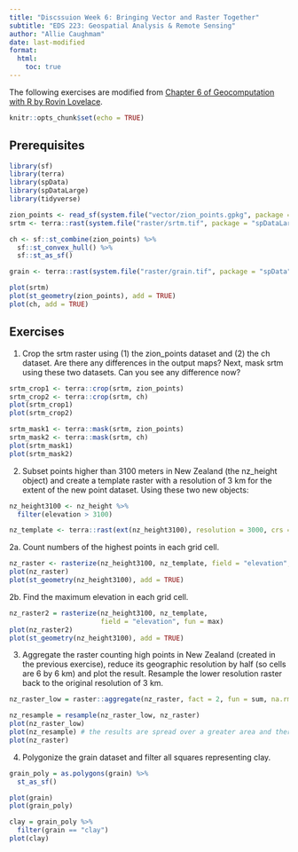 ```yaml
---
title: "Discssuion Week 6: Bringing Vector and Raster Together"
subtitle: "EDS 223: Geospatial Analysis & Remote Sensing"
author: "Allie Caughmam"
date: last-modified
format:
  html:
    toc: true
---
```


The following exercises are modified from [Chapter 6 of Geocomputation with R by Rovin Lovelace](https://r.geocompx.org/raster-vector).

```r
knitr::opts_chunk$set(echo = TRUE)
```

## Prerequisites

```r
library(sf)
library(terra)
library(spData)
library(spDataLarge)
library(tidyverse)
```

```r
zion_points <- read_sf(system.file("vector/zion_points.gpkg", package = "spDataLarge"))
srtm <- terra::rast(system.file("raster/srtm.tif", package = "spDataLarge"))

ch <- sf::st_combine(zion_points) %>%
  sf::st_convex_hull() %>% 
  sf::st_as_sf()

grain <- terra::rast(system.file("raster/grain.tif", package = "spData"))
```

```r
plot(srtm)
plot(st_geometry(zion_points), add = TRUE)
plot(ch, add = TRUE)
```

## Exercises

1. Crop the srtm raster using (1) the zion_points dataset and (2) the ch dataset. Are there any differences in the output maps? Next, mask srtm using these two datasets. Can you see any difference now?

```r
srtm_crop1 <- terra::crop(srtm, zion_points)
srtm_crop2 <- terra::crop(srtm, ch)
plot(srtm_crop1)
plot(srtm_crop2)

srtm_mask1 <- terra::mask(srtm, zion_points)
srtm_mask2 <- terra::mask(srtm, ch)
plot(srtm_mask1)
plot(srtm_mask2)
```

2. Subset points higher than 3100 meters in New Zealand (the nz_height object) and create a template raster with a resolution of 3 km for the extent of the new point dataset. Using these two new objects:

```r
nz_height3100 <- nz_height %>% 
  filter(elevation > 3100)

nz_template <- terra::rast(ext(nz_height3100), resolution = 3000, crs = crs(nz_height3100))
```

2a. Count numbers of the highest points in each grid cell.

```r
nz_raster <- rasterize(nz_height3100, nz_template, field = "elevation", fun = "length")
plot(nz_raster)
plot(st_geometry(nz_height3100), add = TRUE)
```

2b. Find the maximum elevation in each grid cell.

```r
nz_raster2 = rasterize(nz_height3100, nz_template, 
                       field = "elevation", fun = max)
plot(nz_raster2)
plot(st_geometry(nz_height3100), add = TRUE)
```

3. Aggregate the raster counting high points in New Zealand (created in the previous exercise), reduce its geographic resolution by half (so cells are 6 by 6 km) and plot the result. Resample the lower resolution raster back to the original resolution of 3 km. 

```r
nz_raster_low = raster::aggregate(nz_raster, fact = 2, fun = sum, na.rm = TRUE)

nz_resample = resample(nz_raster_low, nz_raster)
plot(nz_raster_low)
plot(nz_resample) # the results are spread over a greater area and there are border issues
plot(nz_raster)
```

4. Polygonize the grain dataset and filter all squares representing clay.

```r
grain_poly = as.polygons(grain) %>% 
  st_as_sf()

plot(grain)
plot(grain_poly)

clay = grain_poly %>% 
  filter(grain == "clay")
plot(clay)
```

